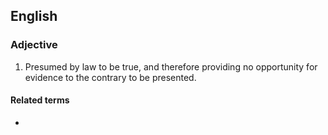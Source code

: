 ==English==

===Adjective===
{{en-adj}}
# {{lb|en|legal}} Presumed by law to be true, and therefore providing no opportunity for evidence to the contrary to be presented.
#: {{quote-text|year=1906|author=Richard Henslowe Wellington|title=The King's Coroner|page=61|passage=A child under seven years of age is '''conclusively presumed''' to be incapable of either murder or manslaughter (''presumptio juris et de jure''), no evidence of capacity being admissible.}}

====Related terms====
* {{l|en|conclusive presumption}}